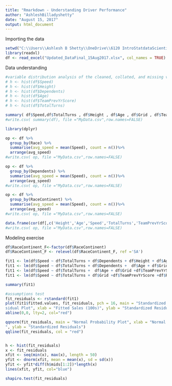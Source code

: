 ```yaml
---
title: "Rmarkdown - Understanding Driver Performance"
author: "AshleshBilladyshetty"
date: "August 15, 2017"
output: html_document
---
```


Importing the data
```r
setwd("C:\\Users\\Ashlesh B Shetty\\OneDrive\\6120 IntroStatdataScientists\\Project_Stats_F1\\Model_TeamIteration3_15Aug2017\\")
library(readxl)
df <- read_excel("Updated_DataFinal_15Aug2017.xlsx", col_names = TRUE)
```

Data understanding

```r
#variable distribution analysis of the cleaned, collated, and missing value and outlier treated data
# h <- hist(df$Speed)
# h <- hist(df$Height)
# h <- hist(df$Dependents)
# h <- hist(df$Age)
# h <- hist(df$TeamPrevYrScore)
# h <- hist(df$TotalTurns)

summary( df$Speed,df$TotalTurns , df$Height , df$Age , df$Grid , df$TeamPrevYrScore)
#write.csv( summary(df), file ="MyData.csv",row.names=FALSE)

library(dplyr)

op <- df %>% 
  group_by(Race) %>% 
  summarise(avg_speed = mean(Speed), count = n())%>%
  arrange(avg_speed)
#write.csv( op, file ="MyData.csv",row.names=FALSE)

op <- df %>% 
  group_by(Dependents) %>% 
  summarise(avg_speed = mean(Speed), count = n())%>%
  arrange(avg_speed)
#write.csv( op, file ="MyData.csv",row.names=FALSE)

op <- df %>% 
  group_by(RaceContinent) %>% 
  summarise(avg_speed = mean(Speed), count = n())%>%
  arrange(avg_speed)
#write.csv( op, file ="MyData.csv",row.names=FALSE)

data.frame(cor(df[,c('Height','Age','Speed','TotalTurns','TeamPrevYrScore','Grid')]))
#write.csv( op, file ="MyData.csv",row.names=FALSE)

```

Modeling exercise
```r

df$RaceContinent_F<-factor(df$RaceContinent)
df$RaceContinent_F <- relevel(df$RaceContinent_F, ref ='SA')

fit1 <- lm(df$Speed ~ df$TotalTurns + df$Dependents + df$Height + df$Age + df$Grid +df$TeamPrevYrScore +df$RaceContinent_F)
fit1 <- lm(df$Speed ~ df$TotalTurns + df$Dependents +  df$Age + df$Grid +df$TeamPrevYrScore +df$RaceContinent_F)
fit1 <- lm(df$Speed ~ df$TotalTurns +  df$Age + df$Grid +df$TeamPrevYrScore +df$RaceContinent_F)
fit1 <- lm(df$Speed ~ df$TotalTurns + df$Grid +df$TeamPrevYrScore +df$RaceContinent_F)

summary(fit1)

#assumptions test
fit_residuals <- rstandard(fit1)
plot(fit1$fitted.values, fit_residuals, pch = 16, main = "Standardized Re
sidual Plot", xlab = "Fitted Sales (100s)", ylab = "Standardized Residuals")
abline(0,0, lty=2, col="red")

qqnorm(fit_residuals, main = "Normal Probability Plot", xlab = "Normal Scores
", ylab = "Standardized Residuals")
qqline(fit_residuals, col = "red")


h <- hist(fit_residuals)
x <- fit_residuals
xfit <- seq(min(x), max(x), length = 50)
yfit <- dnorm(xfit, mean = mean(x), sd = sd(x))
yfit <- yfit*diff(h$mids[1:2])*length(x)
lines(xfit, yfit, col="blue")

shapiro.test(fit_residuals)

```
